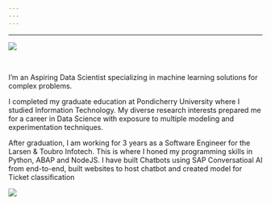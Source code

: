 ```yaml
---
---
---
```

---

<link rel="stylesheet" href="styles.css" type="text/css">

<img src="files/milford_sound.jpg">

<br>

I’m an Aspiring Data Scientist specializing in machine learning solutions for complex problems.

I completed my graduate education at Pondicherry University where I studied Information Technology. My diverse research interests prepared me for a career in Data Science with exposure to multiple modeling and experimentation techniques.

After graduation, I am working for 3 years as a Software Engineer for the Larsen & Toubro Infotech. This is where I honed my programming skills in Python, ABAP and NodeJS. I have built Chatbots using SAP Conversatioal AI from end-to-end, built websites to host chatbot and created model for Ticket classification


<img src="files/shanmugam.jpg">